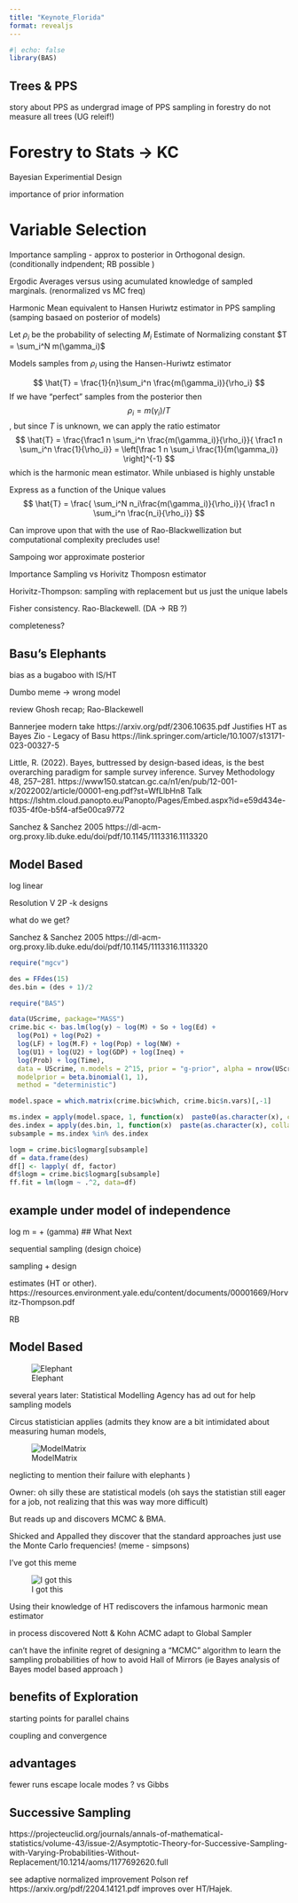 ```yaml
---
title: "Keynote_Florida"
format: revealjs
---
```




```r
#| echo: false
library(BAS)
```


## Trees & PPS

story about PPS as undergrad
image of PPS sampling in forestry
do not measure all trees  (UG releif!)

# Forestry to Stats -> KC

Bayesian Experimential Design 

importance of prior information

# Variable Selection

Importance sampling - approx to posterior in Orthogonal design.  (conditionally indpendent; RB possible )

Ergodic Averages versus using acumulated knowledge of sampled marginals.  (renormalized vs MC freq)

Harmonic Mean equivalent to Hansen Huriwtz estimator in PPS sampling (samping basaed on posterior of models)  

Let $\rho_i$ be the probability of selecting $M_i$
Estimate of Normalizing constant 
$T = \sum_i^N m(\gamma_i)$ 

Models samples from $\rho_i$ using the Hansen-Huriwtz estimator

$$
\hat{T} = \frac{1}{n}\sum_i^n \frac{m(\gamma_i)}{\rho_i}
$$
If we have "perfect" samples from the posterior then $$\rho_i = m(\gamma_i)/T$$, but since $T$ is unknown, we can apply the ratio estimator
$$
\hat{T} = \frac{\frac1 n \sum_i^n \frac{m(\gamma_i)}{\rho_i}}{ \frac1 n \sum_i^n \frac{1}{\rho_i}} =  \left[\frac 1 n  \sum_i \frac{1}{m(\gamma_i)} \right]^{-1}
$$
which is the harmonic mean estimator.  While unbiased is highly unstable

Express as a function of the Unique values
$$
\hat{T} = \frac{ \sum_i^N n_i\frac{m(\gamma_i)}{\rho_i}}{ \frac1 n \sum_i^n \frac{n_i}{\rho_i}} 
$$


Can improve upon that with the use of Rao-Blackwellization but computational complexity precludes use!



Sampoing wor approximate posterior

Importance Sampling vs Horivitz Thomposn estimator

Horivitz-Thompson:  sampling with replacement but us just the unique  labels




Fisher consistency. Rao-Blackewell. (DA -> RB ?)

completeness?

## Basu's Elephants

bias as a bugaboo with IS/HT

Dumbo meme -> wrong model

review Ghosh recap; Rao-Blackewell

Bannerjee modern take https://arxiv.org/pdf/2306.10635.pdf  Justifies HT as Bayes 
Zio - Legacy of Basu https://link.springer.com/article/10.1007/s13171-023-00327-5

Little, R. (2022). Bayes, buttressed by design-based ideas, is the best overarching paradigm
for sample survey inference. Survey Methodology 48, 257–281. https://www150.statcan.gc.ca/n1/en/pub/12-001-x/2022002/article/00001-eng.pdf?st=WfLlbHn8
Talk https://lshtm.cloud.panopto.eu/Panopto/Pages/Embed.aspx?id=e59d434e-f035-4f0e-b5f4-af5e00ca9772


Sanchez & Sanchez 2005 https://dl-acm-org.proxy.lib.duke.edu/doi/pdf/10.1145/1113316.1113320

## Model Based

log linear

Resolution V 2P -k designs

what do we get?

Sanchez & Sanchez 2005 https://dl-acm-org.proxy.lib.duke.edu/doi/pdf/10.1145/1113316.1113320

```r
require("mgcv")
```

```r
des = FFdes(15)
des.bin = (des + 1)/2
```

```r
require("BAS")

```

```r
data(UScrime, package="MASS")
crime.bic <- bas.lm(log(y) ~ log(M) + So + log(Ed) +
  log(Po1) + log(Po2) +
  log(LF) + log(M.F) + log(Pop) + log(NW) +
  log(U1) + log(U2) + log(GDP) + log(Ineq) +
  log(Prob) + log(Time),
  data = UScrime, n.models = 2^15, prior = "g-prior", alpha = nrow(UScrime),
  modelprior = beta.binomial(1, 1),
  method = "deterministic")

model.space = which.matrix(crime.bic$which, crime.bic$n.vars)[,-1]
```


```r
ms.index = apply(model.space, 1, function(x)  paste0(as.character(x), collapse=""))
des.index = apply(des.bin, 1, function(x)  paste(as.character(x), collapse=""))
subsample = ms.index %in% des.index

```

```r
logm = crime.bic$logmarg[subsample]
df = data.frame(des)
df[] <- lapply( df, factor) 
df$logm = crime.bic$logmarg[subsample]
ff.fit = lm(logm ~ .^2, data=df)

```


## example under model of independence
log m = \mu + \sum(gamma)
## What Next

sequential sampling (design choice)

sampling + design

estimates (HT  or other). https://resources.environment.yale.edu/content/documents/00001669/Horvitz-Thompson.pdf

RB

## Model Based

![Elephant](turtles_all_the_way_down.jpeg)

several years later: 
Statistical Modelling Agency has ad out for help sampling models 

Circus statistician applies (admits they know are a bit intimidated about measuring human models, 

![ModelMatrix](model_ageny.png)


neglicting to mention their failure with elephants ) 

Owner: oh silly  these are statistical models 
(oh says the statistian still eager for a job, not realizing that this was way more difficult)

But reads up and discovers MCMC & BMA. 

Shicked and Appalled they discover that the standard approaches just use the Monte Carlo frequencies!  (meme - simpsons)

I've got this meme 

![I got this](https://tenor.com/view/trustme-yes-festivus-gif-18095876)


Using their knowledge of HT rediscovers the infamous harmonic mean estimator


in process discovered Nott & Kohn ACMC 
adapt to Global Sampler

can't have the infinite regret of designing a "MCMC" algorithm to learn the sampling probabilities of how to 
avoid Hall of Mirrors (ie Bayes analysis of Bayes model based approach )

## benefits of Exploration

starting points for parallel chains

coupling and convergence


## advantages

fewer runs
escape locale modes ? vs Gibbs


## Successive Sampling

https://projecteuclid.org/journals/annals-of-mathematical-statistics/volume-43/issue-2/Asymptotic-Theory-for-Successive-Sampling-with-Varying-Probabilities-Without-Replacement/10.1214/aoms/1177692620.full

see adaptive normalized improvement Polson ref https://arxiv.org/pdf/2204.14121.pdf
improves over HT/Hajek.
